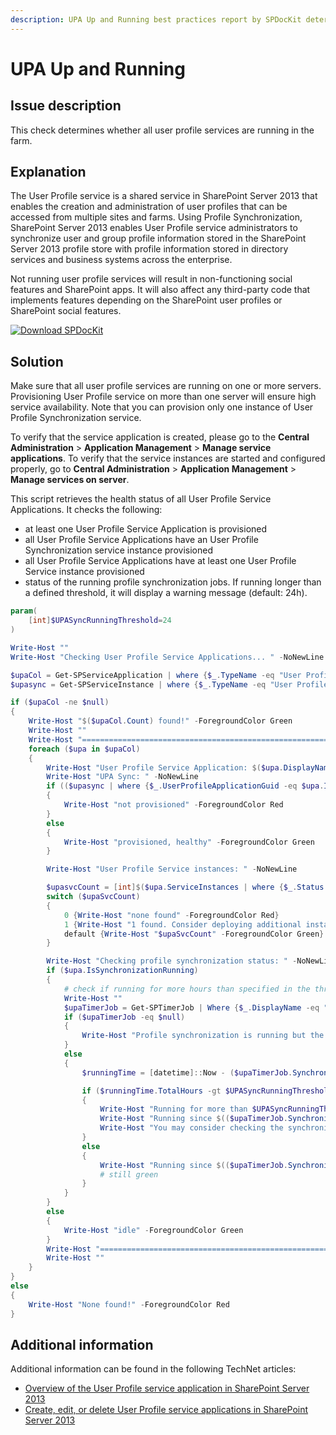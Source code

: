 ```yaml
---
description: UPA Up and Running best practices report by SPDocKit determines whether all user profile services are running in the farm.
---
```



# UPA Up and Running

## Issue description

This check determines whether all user profile services are running in the farm.

## Explanation

The User Profile service is a shared service in SharePoint Server 2013 that enables the creation and administration of user profiles that can be accessed from multiple sites and farms. Using Profile Synchronization, SharePoint Server 2013 enables User Profile service administrators to synchronize user and group profile information stored in the SharePoint Server 2013 profile store with profile information stored in directory services and business systems across the enterprise.

Not running user profile services will result in non-functioning social features and SharePoint apps. It will also affect any third-party code that implements features depending on the SharePoint user profiles or SharePoint social features.

[![Download SPDocKit](../../../static/img/spdockit-download.png)](http://bit.ly/2US0Zna)

## Solution

Make sure that all user profile services are running on one or more servers. Provisioning User Profile service on more than one server will ensure high service availability. Note that you can provision only one instance of User Profile Synchronization service.

To verify that the service application is created, please go to the **Central Administration** &gt; **Application Management** &gt; **Manage service applications**. To verify that the service instances are started and configured properly, go to **Central Administration** &gt; **Application Management** &gt; **Manage services on server**.

This script retrieves the health status of all User Profile Service Applications. It checks the following:

* at least one User Profile Service Application is provisioned
* all User Profile Service Applications have an User Profile Synchronization service instance provisioned
* all User Profile Service Applications have at least one User Profile Service instance provisioned
* status of the running profile synchronization jobs. If running longer than a defined threshold, it will display a warning message \(default: 24h\).

<DownloadButton 
  href="/bp/downloads/get-bpupastatus.7z"
  filename="get-bpupastatus.7z"
  fileSize="1.4 KB"
  fileType="7Z"
  description="PowerShell script to check User Profile Service status"
/>

```powershell
param(
    [int]$UPASyncRunningThreshold=24
)

Write-Host ""
Write-Host "Checking User Profile Service Applications... " -NoNewLine

$upaCol = Get-SPServiceApplication | where {$_.TypeName -eq "User Profile Service Application" }
$upasync = Get-SPServiceInstance | where {$_.TypeName -eq "User Profile Synchronization Service" -and $_.Status -eq "Online"}

if ($upaCol -ne $null)
{
    Write-Host "$($upaCol.Count) found!" -ForegroundColor Green
    Write-Host ""
    Write-Host "========================================================================="
    foreach ($upa in $upaCol)
    {
        Write-Host "User Profile Service Application: $($upa.DisplayName)"
        Write-Host "UPA Sync: " -NoNewLine
        if (($upasync | where {$_.UserProfileApplicationGuid -eq $upa.Id}) -eq $null)
        {
            Write-Host "not provisioned" -ForegroundColor Red
        }
        else
        {
            Write-Host "provisioned, healthy" -ForegroundColor Green
        }

        Write-Host "User Profile Service instances: " -NoNewLine

        $upasvcCount = [int]$($upa.ServiceInstances | where {$_.Status -eq "Online"}).Count
        switch ($upaSvcCount)
        {
            0 {Write-Host "none found" -ForegroundColor Red}
            1 {Write-Host "1 found. Consider deploying additional instance for high availability." -ForegroundColor Yellow}
            default {Write-Host "$upaSvcCount" -ForegroundColor Green}
        }

        Write-Host "Checking profile synchronization status: " -NoNewLine
        if ($upa.IsSynchronizationRunning)
        {
            # check if running for more hours than specified in the threshold
            Write-Host ""
            $upaTimerJob = Get-SPTimerJob | Where {$_.DisplayName -eq "$($upa.DisplayName) - User Profile Incremental Synchronization"}
            if ($upaTimerJob -eq $null)
            {
                Write-Host "Profile synchronization is running but the user profile synchronization timer job could not be found." -ForegroundColor Red
            }
            else
            {
                $runningTime = [datetime]::Now - ($upaTimerJob.SynchronizationStatus | where {$_.Stage -eq "StartSynchronization"}).BeginTime

                if ($runningTime.TotalHours -gt $UPASyncRunningThreshold)
                {
                    Write-Host "Running for more than $UPASyncRunningThreshold" -ForegroundColor Yellow
                    Write-Host "Running since $(($upaTimerJob.SynchronizationStatus | where {$_.Stage -eq "StartSynchronization"}).BeginTime) ($($runningTime.ToString()))." -ForegroundColor Yellow
                    Write-Host "You may consider checking the synchronization job." -ForegroundColor Yellow
                }
                else
                {
                    Write-Host "Running since $(($upaTimerJob.SynchronizationStatus | where {$_.Stage -eq "StartSynchronization"}).BeginTime) ($($runningTime.ToString()))." -ForegroundColor Green
                    # still green
                }
            }
        }
        else
        {
            Write-Host "idle" -ForegroundColor Green
        }
        Write-Host "========================================================================="
        Write-Host ""
    }
}
else
{
    Write-Host "None found!" -ForegroundColor Red
}
```

## Additional information

Additional information can be found in the following TechNet articles:

* [Overview of the User Profile service application in SharePoint Server 2013](https://technet.microsoft.com/en-us/library/ee662538.aspx)
* [Create, edit, or delete User Profile service applications in SharePoint Server 2013](https://technet.microsoft.com/en-us/library/ee721052.aspx)

